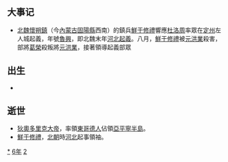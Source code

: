 {{yearTOC|526|北魏'''[[孝昌_(年号)|孝昌]]二年'''；南朝梁'''[[普通_(萧衍)|普通]]七年'''；高昌'''[[甘露_(麴光)|甘露]]二年'''；莫折念生'''[[天建|天建]]三年'''；杜洛周'''[[真王|真王]]三年'''；劉蠡升'''[[神嘉|神嘉]]二年'''；鮮于脩禮'''[[魯興|魯興]]元年'''；陳雙熾'''[[始建|始建]]元年'''；葛荣'''[[广安_(葛荣)|广安]]元年'''}}

== 大事记 ==
*[[北魏|北魏]][[懷朔鎮_(北魏)|懷朔鎮]]（今[[內蒙古|內蒙古]][[固陽縣|固陽縣]]西南）的鎮兵[[鮮于修禮|鮮于修禮]]響應[[杜洛周|杜洛周]]率眾在[[定州|定州]]左人城起義，年號[[魯興|魯興]]，即北魏末年[[河北起義|河北起義]]。八月，[[鮮于修禮|鮮于修禮]]被[[元洪業|元洪業]]殺害，部將[[葛榮|葛榮]]殺叛將[[元洪業|元洪業]]，接著領導起義部眾

== 出生 ==
*

== 逝世 ==
{{Wikisource year mention}}
*[[狄奧多里克大帝|狄奧多里克大帝]]，率領[[東哥德人|東哥德人]]佔領[[亞平寧半島|亞平寧半島]]。
*[[鮮于修禮|鮮于修禮]]，[[北朝|北朝]]時[[河北|河北]]起事領袖。

[[Category:526年|*]]
[[Category:520年代|6年]]
[[Category:6世纪各年|2]]